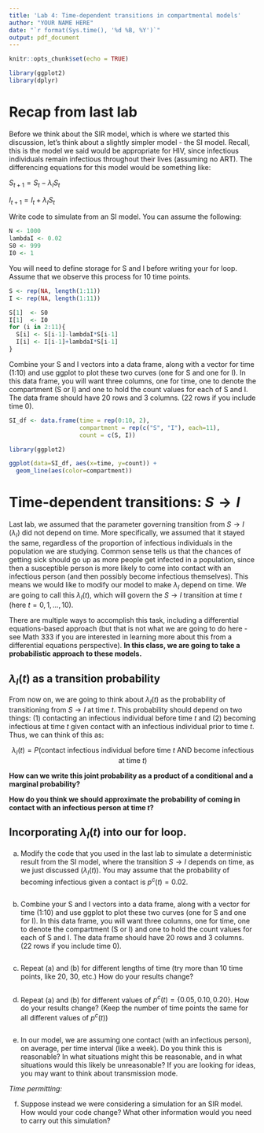 ---
title: 'Lab 4: Time-dependent transitions in compartmental models'
author: "YOUR NAME HERE"
date: "`r format(Sys.time(), '%d %B, %Y')`"
output: pdf_document
---

```{r setup, include=FALSE}
knitr::opts_chunk$set(echo = TRUE)

library(ggplot2)
library(dplyr)
```

# Recap from last lab

Before we think about the SIR model, which is where we started this discussion, let's think about a slightly simpler model - the SI model. Recall, this is the model we said would be appropriate for HIV, since infectious individuals remain infectious throughout their lives (assuming no ART). The differencing equations for this model would be something like:

$S_{t+1}=S_t-\lambda_IS_t$

$I_{t+1}=I_t+\lambda_IS_t$

Write code to simulate from an SI model. You can assume the following:

```{r}
N <- 1000
lambdaI <- 0.02
S0 <- 999
I0 <- 1
```

You will need to define storage for S and I before writing your for loop. Assume that we observe this process for 10 time points.

```{r}
S <- rep(NA, length(1:11))
I <- rep(NA, length(1:11))

S[1]  <- S0
I[1]  <- I0
for (i in 2:11){
  S[i] <- S[i-1]-lambdaI*S[i-1]
  I[i] <- I[i-1]+lambdaI*S[i-1]
}
```

Combine your S and I vectors into a data frame, along with a vector for time (1:10) and use ggplot to plot these two curves (one for S and one for I). In this data frame, you will want three columns, one for time, one to denote the compartment (S or I) and one to hold the count values for each of S and I. The data frame should have 20 rows and 3 columns. (22 rows if you include time 0).


```{r fig.align='center'}
SI_df <- data.frame(time = rep(0:10, 2),
                    compartment = rep(c("S", "I"), each=11),
                    count = c(S, I))

library(ggplot2)

ggplot(data=SI_df, aes(x=time, y=count)) + 
  geom_line(aes(color=compartment))
```

# Time-dependent transitions: $S \rightarrow I$

Last lab, we assumed that the parameter governing transition from $S \rightarrow I$ ($\lambda_I$) did not depend on time. More specifically, we assumed that it stayed the same, regardless of the proportion of infectious individuals in the population we are studying. Common sense tells us that the chances of getting sick should go up as more people get infected in a population, since then a susceptible person is more likely to come into contact with an infectious person (and then possibly become infectious themselves). This means we would like to modify our model to make $\lambda_I$ depend on time. We are going to call this $\lambda_I(t)$, which will govern the $S \rightarrow I$ transition at time $t$ (here $t=0,1,...,10$).

There are multiple ways to accomplish this task, including a differential equations-based approach (but that is not what we are going to do here - see Math 333 if you are interested in learning more about this from a differential equations perspective). **In this class, we are going to take a probabilistic approach to these models.**

## $\lambda_I(t)$ as a transition probability

From now on, we are going to think about $\lambda_I(t)$ as the probability of transitioning from $S \rightarrow I$ at time $t$. This probability should depend on two things: (1) contacting an infectious individual before time $t$ and (2) becoming infectious at time $t$ given contact with an infectious individual prior to time $t$. Thus, we can think of this as:

$$\lambda_I(t)=P(\text{contact infectious individual before time $t$ AND become infectious at time } t)$$

**How can we write this joint probability as a product of a conditional and a marginal probability?**





**How do you think we should approximate the probability of coming in contact with an infectious person at time $t$?**



\newpage

## Incorporating $\lambda_I(t)$ into our for loop.

(a) Modify the code that you used in the last lab to simulate a deterministic result from the SI model, where the transition $S\rightarrow I$ depends on time, as we just discussed ($\lambda_I(t)$). You may assume that the probability of becoming infectious given a contact is $p^c(t)=0.02$.

```{r}

```

(b) Combine your S and I vectors into a data frame, along with a vector for time (1:10) and use ggplot to plot these two curves (one for S and one for I). In this data frame, you will want three columns, one for time, one to denote the compartment (S or I) and one to hold the count values for each of S and I. The data frame should have 20 rows and 3 columns. (22 rows if you include time 0).

```{r}

```

(c) Repeat (a) and (b) for different lengths of time (try more than 10 time points, like 20, 30, etc.) How do your results change? 

```{r}

```

(d) Repeat (a) and (b) for different values of $p^c(t)=\left\{0.05, 0.10, 0.20 \right\}$. How do your results change? (Keep the number of time points the same for all different values of $p^c(t)$)

```{r}

```

(e) In our model, we are assuming one contact (with an infectious person), on average, per time interval (like a week). Do you think this is reasonable? In what situations might this be reasonable, and in what situations would this likely be unreasonable? If you are looking for ideas, you may want to think about transmission mode.


*Time permitting:*

(f) Suppose instead we were considering a simulation for an SIR model. How would your code change? What other information would you need to carry out this simulation?